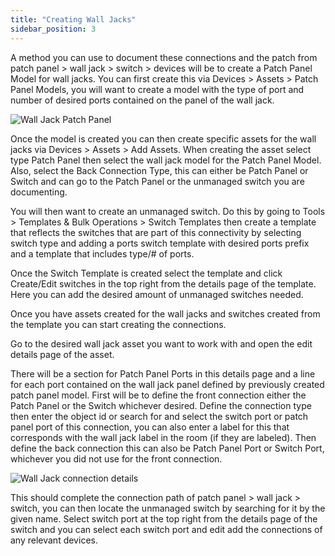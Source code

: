 ```yaml
---
title: "Creating Wall Jacks"
sidebar_position: 3
---
```


A method you can use to document these connections and the patch from patch panel > wall jack > switch > devices will be to create a Patch Panel Model for wall jacks. You can first create this via Devices > Assets > Patch Panel Models, you will want to create a model with the type of port and number of desired ports contained on the panel of the wall jack.

![Wall Jack Patch Panel](/assets/images/wall-jack-01.png)

Once the model is created you can then create specific assets for the wall jacks via Devices > Assets > Add Assets. When creating the asset select type Patch Panel then select the wall jack model for the Patch Panel Model. Also, select the Back Connection Type, this can either be Patch Panel or Switch and can go to the Patch Panel or the unmanaged switch you are documenting.

You will then want to create an unmanaged switch. Do this by going to Tools > Templates & Bulk Operations > Switch Templates then create a template that reflects the switches that are part of this connectivity by selecting switch type and adding a ports switch template with desired ports prefix and a template that includes type/# of ports.

Once the Switch Template is created select the template and click Create/Edit switches in the top right from the details page of the template. Here you can add the desired amount of unmanaged switches needed.

Once you have assets created for the wall jacks and switches created from the template you can start creating the connections.

Go to the desired wall jack asset you want to work with and open the edit details page of the asset.

There will be a section for Patch Panel Ports in this details page and a line for each port contained on the wall jack panel defined by previously created patch panel model. First will be to define the front connection either the Patch Panel or the Switch whichever desired. Define the connection type then enter the object id or search for and select the switch port or patch panel port of this connection, you can also enter a label for this that corresponds with the wall jack label in the room (if they are labeled). Then define the back connection this can also be Patch Panel Port or Switch Port, whichever you did not use for the front connection.

![Wall Jack connection details](/assets/images/wall-jack-02.png)

This should complete the connection path of patch panel > wall jack > switch, you can then locate the unmanaged switch by searching for it by the given name. Select switch port at the top right from the details page of the switch and you can select each switch port and edit add the connections of any relevant devices.
